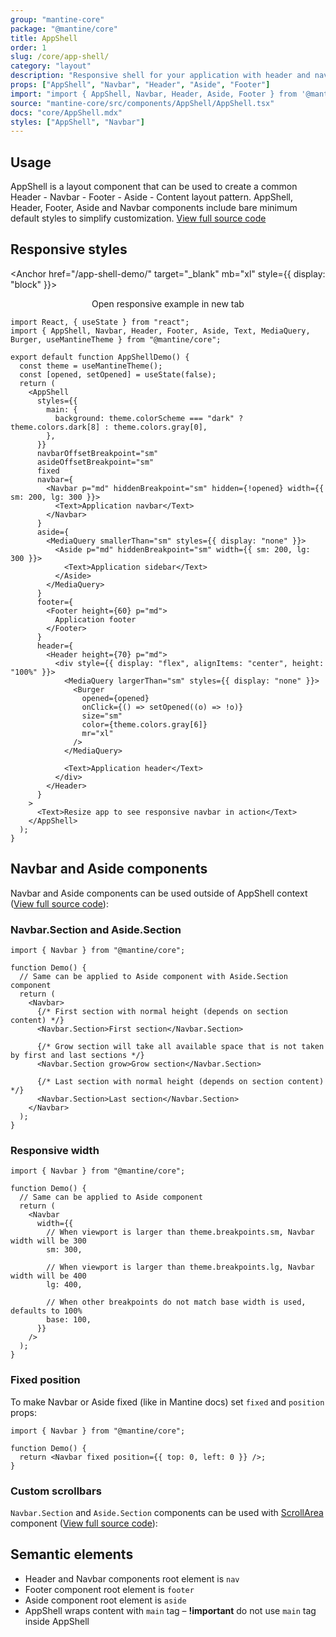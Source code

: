 ```yaml
---
group: "mantine-core"
package: "@mantine/core"
title: AppShell
order: 1
slug: /core/app-shell/
category: "layout"
description: "Responsive shell for your application with header and navbar"
props: ["AppShell", "Navbar", "Header", "Aside", "Footer"]
import: "import { AppShell, Navbar, Header, Aside, Footer } from '@mantine/core';"
source: "mantine-core/src/components/AppShell/AppShell.tsx"
docs: "core/AppShell.mdx"
styles: ["AppShell", "Navbar"]
---
```



## Usage

AppShell is a layout component that can be used to create a common Header - Navbar - Footer - Aside - Content layout pattern.
AppShell, Header, Footer, Aside and Navbar components include bare minimum default styles to simplify customization. [View full source code](https://github.com/mantinedev/mantine/tree/master/src/mantine-demos/src/demos/core/AppShell)

<Demo data={AppShellDemos.usage} />

## Responsive styles

<Anchor href="/app-shell-demo/" target="_blank" mb="xl" style={{ display: "block" }}>
  <Center inline>
    <span style={{ marginRight: 7 }}>Open responsive example in new tab</span>
    <ExternalLinkIcon width={18} height={18} />
  </Center>
</Anchor>

```tsx
import React, { useState } from "react";
import { AppShell, Navbar, Header, Footer, Aside, Text, MediaQuery, Burger, useMantineTheme } from "@mantine/core";

export default function AppShellDemo() {
  const theme = useMantineTheme();
  const [opened, setOpened] = useState(false);
  return (
    <AppShell
      styles={{
        main: {
          background: theme.colorScheme === "dark" ? theme.colors.dark[8] : theme.colors.gray[0],
        },
      }}
      navbarOffsetBreakpoint="sm"
      asideOffsetBreakpoint="sm"
      fixed
      navbar={
        <Navbar p="md" hiddenBreakpoint="sm" hidden={!opened} width={{ sm: 200, lg: 300 }}>
          <Text>Application navbar</Text>
        </Navbar>
      }
      aside={
        <MediaQuery smallerThan="sm" styles={{ display: "none" }}>
          <Aside p="md" hiddenBreakpoint="sm" width={{ sm: 200, lg: 300 }}>
            <Text>Application sidebar</Text>
          </Aside>
        </MediaQuery>
      }
      footer={
        <Footer height={60} p="md">
          Application footer
        </Footer>
      }
      header={
        <Header height={70} p="md">
          <div style={{ display: "flex", alignItems: "center", height: "100%" }}>
            <MediaQuery largerThan="sm" styles={{ display: "none" }}>
              <Burger
                opened={opened}
                onClick={() => setOpened((o) => !o)}
                size="sm"
                color={theme.colors.gray[6]}
                mr="xl"
              />
            </MediaQuery>

            <Text>Application header</Text>
          </div>
        </Header>
      }
    >
      <Text>Resize app to see responsive navbar in action</Text>
    </AppShell>
  );
}
```

## Navbar and Aside components

Navbar and Aside components can be used outside of AppShell context ([View full source code](https://github.com/mantinedev/mantine/tree/master/src/mantine-demos/src/demos/core/AppShell)):

<Demo data={AppShellDemos.navbar} />

### Navbar.Section and Aside.Section

```tsx
import { Navbar } from "@mantine/core";

function Demo() {
  // Same can be applied to Aside component with Aside.Section component
  return (
    <Navbar>
      {/* First section with normal height (depends on section content) */}
      <Navbar.Section>First section</Navbar.Section>

      {/* Grow section will take all available space that is not taken by first and last sections */}
      <Navbar.Section grow>Grow section</Navbar.Section>

      {/* Last section with normal height (depends on section content) */}
      <Navbar.Section>Last section</Navbar.Section>
    </Navbar>
  );
}
```

### Responsive width

```tsx
import { Navbar } from "@mantine/core";

function Demo() {
  // Same can be applied to Aside component
  return (
    <Navbar
      width={{
        // When viewport is larger than theme.breakpoints.sm, Navbar width will be 300
        sm: 300,

        // When viewport is larger than theme.breakpoints.lg, Navbar width will be 400
        lg: 400,

        // When other breakpoints do not match base width is used, defaults to 100%
        base: 100,
      }}
    />
  );
}
```

### Fixed position

To make Navbar or Aside fixed (like in Mantine docs) set `fixed` and `position` props:

```tsx
import { Navbar } from "@mantine/core";

function Demo() {
  return <Navbar fixed position={{ top: 0, left: 0 }} />;
}
```

### Custom scrollbars

`Navbar.Section` and `Aside.Section` components can be used with [ScrollArea](/core/scroll-area/) component ([View full source code](https://github.com/mantinedev/mantine/tree/master/src/mantine-demos/src/demos/core/AppShell)):

<Demo data={AppShellDemos.scrollbars} />

## Semantic elements

- Header and Navbar components root element is `nav`
- Footer component root element is `footer`
- Aside component root element is `aside`
- AppShell wraps content with `main` tag – **!important** do not use `main` tag inside AppShell
